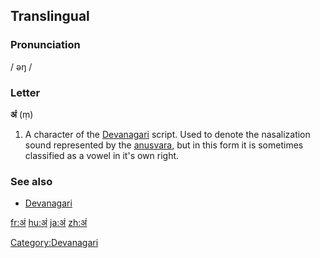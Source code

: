 {{also|अ|अँ}}
==Translingual==
{{attention|sa}}{{attention|hi}} 
===Pronunciation===
/ əŋ /

===Letter===
'''अं''' (ṃ)

# A character of the [[Devanagari]] script.  Used to denote the nasalization sound represented by the [[anusvara]], but in this form it is sometimes classified as a vowel in it's own right.

===See also===
* [[w:Devanagari|Devanagari]]

[[Category:Devanagari]]

[[fr:अं]]
[[hu:अं]]
[[ja:अं]]
[[zh:अं]]